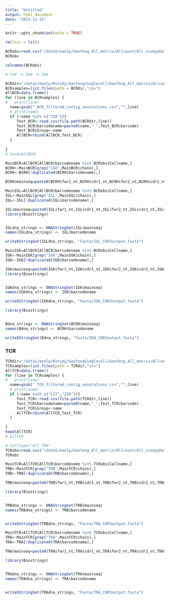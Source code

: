 ```yaml
---
title: "Untitled"
output: html_document
date: "2023-11-15"
---
```


```r
knitr::opts_chunk$set(echo = TRUE)
```
```r
rm(list = ls())
```


```r
BCRobs=read.csv("/data5/maolp/Gaofeng_All_matrix/Allcount/All_scanpyData/Data/BCRobs.csv")
BCRobs
```
```r
colnames(BCRobs)
```

```r
# %%R -w 500 -h 300 

BCRdir="/data1/maolp/Rstudy/GaofengSinglecell/Gaofeng_All_matrix/Allcount/BCR_all/"
BCRsamples=list.files(path = BCRdir,"csv")
AllBCR=data.frame()
for (line in BCRsamples) {
#   print(line)
  name=gsub("_BCR_filtered_contig_annotations.csv","",line)
  # print(name)
  if (!name %in% c("Z28")){
     Test_BCR<-read.csv(file.path(BCRdir,line))
     Test_BCR$barcodename=paste0(name,"_",Test_BCR$barcode)
     Test_BCR$Group<-name
     AllBCR=rbind(AllBCR,Test_BCR)
  }
 
}
# head(AllBCR)
```

```r
MainBCR=AllBCR[AllBCR$barcodename %in% BCRobs$Cellname,]
BCRH<-MainBCR[grep("IGH",MainBCR$chain),]
BCRH<-BCRH[!duplicated(BCRH$barcodename),]

BCRH$mainseq=paste0(BCRH$fwr1_nt,BCRH$cdr1_nt,BCRH$fwr2_nt,BCRH$cdr2_nt,BCRH$fwr3_nt,BCRH$cdr3_nt,BCRH$fwr4_nt)
```

```r
MainIGL=AllBCR[AllBCR$barcodename %in% BCRobs$Cellname,]
IGL<-MainIGL[grep("IGL",MainIGL$chain),]
IGL<-IGL[!duplicated(IGL$barcodename),]

IGL$mainseq=paste0(IGL$fwr1_nt,IGL$cdr1_nt,IGL$fwr2_nt,IGL$cdr2_nt,IGL$fwr3_nt,IGL$cdr3_nt,IGL$fwr4_nt)
library(Biostrings)


IGLdna_strings <- DNAStringSet(IGL$mainseq)
names(IGLdna_strings) <- IGL$barcodename

writeXStringSet(IGLdna_strings, "Fasta/IGL_CDR3output.fasta")
```
```r
MainIGK=AllBCR[AllBCR$barcodename %in% BCRobs$Cellname,]
IGK<-MainIGK[grep("IGK",MainIGK$chain),]
IGK<-IGK[!duplicated(IGK$barcodename),]

IGK$mainseq=paste0(IGK$fwr1_nt,IGK$cdr1_nt,IGK$fwr2_nt,IGK$cdr2_nt,IGK$fwr3_nt,IGK$cdr3_nt,IGK$fwr4_nt)
library(Biostrings)


IGKdna_strings <- DNAStringSet(IGK$mainseq)
names(IGKdna_strings) <- IGK$barcodename

writeXStringSet(IGKdna_strings, "Fasta/IGK_CDR3output.fasta")
```


```r
library(Biostrings)


Bdna_strings <- DNAStringSet(BCRH$mainseq)
names(Bdna_strings) <- BCRH$barcodename

writeXStringSet(Bdna_strings, "Fasta/IGH_CDR3output.fasta")
```
### TCR

```r
TCRdir="/data1/maolp/Rstudy/GaofengSinglecell/Gaofeng_All_matrix/Allcount/TCR_all/"
TCRsamples=list.files(path = TCRdir,"csv")
AllTCR=data.frame()
for (line in TCRsamples) {
#   print(line)
  name=gsub("_TCR_filtered_contig_annotations.csv","",line)
  # print(name)
  if (!name %in% c("C27","Z28")){
     Test_TCR<-read.csv(file.path(TCRdir,line))
     Test_TCR$barcodename=paste0(name,"_",Test_TCR$barcode)
     Test_TCR$Group<-name
     AllTCR=rbind(AllTCR,Test_TCR)
  }
 
}
head(AllTCR)
# AllTCR
```


```r
# Celltype="All TRA"
TCRobs=read.csv("/data5/maolp/Gaofeng_All_matrix/Allcount/All_scanpyData/Data/TCRobs.csv")
TCRobs
```

```r
MainTCR=AllTCR[AllTCR$barcodename %in% TCRobs$Cellname,]
TRB<-MainTCR[grep("TRB",MainTCR$chain),]
TRB<-TRB[!duplicated(TRB$barcodename),]

TRB$mainseq=paste0(TRB$fwr1_nt,TRB$cdr1_nt,TRB$fwr2_nt,TRB$cdr2_nt,TRB$fwr3_nt,TRB$cdr3_nt,TRB$fwr4_nt)

library(Biostrings)


TRBdna_strings <- DNAStringSet(TRB$mainseq)
names(TRBdna_strings) <- TRB$barcodename


writeXStringSet(TRBdna_strings, "Fasta/TRB_CDR3output.fasta")
```


```r
MainTCR=AllTCR[AllTCR$barcodename %in% TCRobs$Cellname,]
TRA<-MainTCR[grep("TRA",MainTCR$chain),]
TRA<-TRA[!duplicated(TRA$barcodename),]

TRA$mainseq=paste0(TRA$fwr1_nt,TRA$cdr1_nt,TRA$fwr2_nt,TRA$cdr2_nt,TRA$fwr3_nt,TRA$cdr3_nt,TRA$fwr4_nt)

library(Biostrings)


TRAdna_strings <- DNAStringSet(TRA$mainseq)
names(TRAdna_strings) <- TRA$barcodename


writeXStringSet(TRAdna_strings, "Fasta/TRA_CDR3output.fasta")

```







